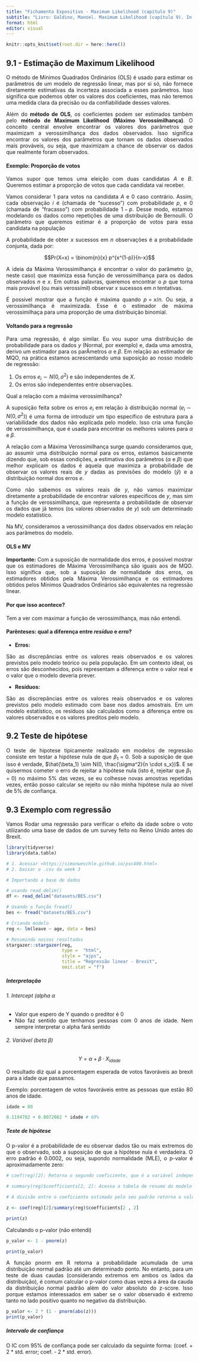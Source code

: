 ```yaml
---
title: "Fichamento Expositivo - Maximum Likelihood (capítulo 9)"
subtitle: "Livro: Galdino, Manoel. Maximum Likelihood (capítulo 9). In: _______. Introdução à Regressão para Ciências Sociais"
format: html
editor: visual
---
```


```r
knitr::opts_knit$set(root.dir = here::here())
```

::: {style="text-align: justify"}
## 9.1 - Estimação de Maximum Likelihood

O método de Mínimos Quadrados Ordinários (OLS) é usado para estimar os parâmetros de um modelo de regressão linear, mas por si só, não fornece diretamente estimativas da incerteza associada a esses parâmetros. Isso significa que podemos obter os valores dos coeficientes, mas não teremos uma medida clara da precisão ou da confiabilidade desses valores.

Além do **método de OLS**, os coeficientes podem ser estimados também pelo **método de Maximum Likelihood (Máximo Verossimilhança)**. O conceito central envolve encontrar os valores dos parâmetros que maximizam a verossimilhança dos dados observados. Isso significa encontrar os valores dos parâmetros que tornam os dados observados mais prováveis, ou seja, que maximizam a chance de observar os dados que realmente foram observados.

#### Exemplo: Proporção de votos

Vamos supor que temos uma eleição com duas candidatas $A$ e $B$. Queremos estimar a proporção de votos que cada candidata vai receber.

Vamos considerar 1 para votos na candidata $A$ e 0 caso contrário. Assim, cada observação $i$ é (chamada de "sucesso") com probabilidade $p$, e 0 (chamada de "fracasso") com probabilidade $1-p$. Desse modo, estamos modelando os dados como repetições de uma distribuição de Bernoulli. O parâmetro que queremos estimar é a proporção de votos para essa candidata na população

A probabilidade de obter $x$ sucessos em $n$ observações é a probabilidade conjunta, dada por:

$$Pr(X=x) = \binom{n}{x} p^{x^(1-p)}{n-x}$$

A ideia da Máxima Verossimilhança é encontrar o valor do parâmetro ($p$, neste caso) que maximiza essa função de verossimilhança para os dados observados $n$ e $x$. Em outras palavras, queremos encontrar o $p$ que torna mais provável (ou mais verossímil) observar $x$ sucessos em $n$ tentativas.

É possível mostrar que a função é máxima quando $p = x/n$. Ou seja, a verossimilhança é maximizada. Esse é o estimador de máxima verossimilhaça para uma proporção de uma distribuição binomial.

#### Voltando para a regressão

Para uma regressão, é algo similar. Eu vou supor uma distribuição de probabilidade para os dados $y$ (Normal, por exemplo) e, dada uma amostra, derivo um estimador para os parÂmetros $\alpha$ e $\beta$. Em relação ao estimador de MQO, na prática estamos acrescentando uma suposição ao nosso modelo de regressão:

1.  Os erros $e_i \sim N(0, \sigma^2)$ e são independentes de $X$.
2.  Os erros são independentes entre observações.

Qual a relação com a máxima verossimilhança?

A suposição feita sobre os erros $e_i$ em relação à distribuição normal ($e_i \sim N(0, \sigma^2)$) é uma forma de introduzir um tipo específico de estrutura para a variabilidade dos dados não explicada pelo modelo. Isso cria uma função de verossimilhança, que é usada para encontrar os melhores valores para $\alpha$ e $\beta$.

A relação com a Máxima Verossimilhança surge quando consideramos que, ao assumir uma distribuição normal para os erros, estamos basicamente dizendo que, sob essas condições, a estimativa dos parâmetros ($\alpha$ e $\beta$) que melhor explicam os dados é aquela que maximiza a probabilidade de observar os valores reais de $y$ dadas as previsões do modelo ($\hat{y}$) e a distribuição normal dos erros $e$.

Como não sabemos os valores reais de $y$, não vamos maximizar diretamente a probabilidade de encontrar valores específicos de $y$, mas sim a função de verossimilhança, que representa a probabilidade de observar os dados que já temos (os valores observados de $y$) sob um determinado modelo estatístico.

Na MV, consideramos a verossimilhança dos dados observados em relação aos parâmetros do modelo.

#### OLS e MV

**Importante:** Com a suposição de normalidade dos erros, é possível mostrar que os estimadores de Máxima Verossimilhança são iguais aos de MQO. Isso significa que, sob a suposição de normalidade dos erros, os estimadores obtidos pela Máxima Verossimilhança e os estimadores obtidos pelos Mínimos Quadrados Ordinários são equivalentes na regressão linear.

#### Por que isso acontece?

Tem a ver com maximar a função de verossimilhança, mas não entendi.

#### Parênteses: qual a diferença entre *resíduo* e *erro*?

-   **Erros:**

São as discrepâncias entre os valores reais observados e os valores previstos pelo modelo teórico ou pela população. Em um contexto ideal, os erros são desconhecidos, pois representam a diferença entre o valor real e o valor que o modelo deveria prever.

-   **Resíduos:**

São as discrepâncias entre os valores reais observados e os valores previstos pelo modelo estimado com base nos dados amostrais. Em um modelo estatístico, os resíduos são calculados como a diferença entre os valores observados e os valores preditos pelo modelo.

## 9.2 Teste de hipótese

O teste de hipotese tipicamente realizado em modelos de regressão consiste em testar a hipótese nula de que $\beta_1=0$. Sob a suposição de que isso é verdade, $\hat{\beta_1} \sim N(0, \frac{\sigma^2}{n \cdot s_x})$. E se quisermos cometer o erro de rejeitar a hipótese nula (isto é, rejeitar que $\beta_1 = 0$) no máximo 5% das vezes, se eu colhesse novas amostras repetidas vezes, então posso calcular se rejeito ou não minha hipótese nula ao nível de 5% de confiança.

## 9.3 Exemplo com regressão

Vamos Rodar uma regressão para verificar o efeito da idade sobre o voto utilizando uma base de dados de um survey feito no Reino Unido antes do Brexit.

```r
library(tidyverse)
library(data.table)

# 1. Acessar <https://simonweschle.github.io/psc400.html>
# 2. baixar o .csv da week 3

# Importando a base de dados

# usando read_delim()
df <- read_delim("datasets/BES.csv")

# Usando a função fread()
bes <- fread("datasets/BES.csv")

# Criando modelo
reg <- lm(leave ~ age, data = bes)

# Resumindo nossos resultados
stargazer::stargazer(reg, 
                     type =  "html", 
                     style = "ajps",
                     title = "Regressão linear - Brexit", 
                     omit.stat = "f")
```

##### Interpretação

###### 1. Intercept (alpha $\alpha$

-   Valor que espero de Y quando o preditor é 0
-   Não faz sentido que tenhamos pessoas com 0 anos de idade. Nem sempre interpretar o alpha fará sentido

###### 2. Variável (beta $\beta$)

$$Y = \alpha + \beta \cdot X_{idade}$$

O resultado diz qual a porcentagem esperada de votos favoráveis ao brexit para a idade que passamos.

Exemplo: porcentagem de votos favoráveis entre as pessoas que estão 80 anos de idade.

```r
idade = 80

0.1194782 + 0.0072082 * idade # 69%
```

##### Teste de hipótese

O p-valor é a probabilidade de eu observar dados tão ou mais extremos do que o observado, sob a suposição de que a hipótese nula é verdadeira. O erro padrão é 0.0002, ou seja, supondo normalidade (MLE), o p-valor é aproximadamente zero:

```r

# coef(reg)[2]: Retorna o segundo coeficiente, que é a variável independente

# summary(reg)$coefficients[2, 2]: Acessa a tabela de resumo do modelo e extrai o erro padrão correspondente ao segundo coeficiente estimado

# A divisão entre o coeficiente estimado pelo seu padrão retorna o valor z

z <- coef(reg)[2]/summary(reg)$coefficients[2 , 2]

print(z)
```

Calculando o p-valor (não entendi)

```r
p_valor <- 1 - pnorm(z)

print(p_valor)
```

A função pnorm em R retorna a probabilidade acumulada de uma distribuição normal padrão até um determinado ponto. No entanto, para um teste de duas caudas (considerando extremos em ambos os lados da distribuição), é comum calcular o p-valor como duas vezes a área da cauda da distribuição normal padrão além do valor absoluto do z-score. Isso porque estamos interessados em saber se o valor observado é extremo tanto no lado positivo quanto no negativo da distribuição.

```r
p_valor <- 2 * (1 - pnorm(abs(z)))
print(p_valor)
```

##### Intervalo de confiança

O IC com 95% de confiança pode ser calculado da seguinte forma: (coef. + 2 \* std. error; coef. - 2 \* std. error).
:::

